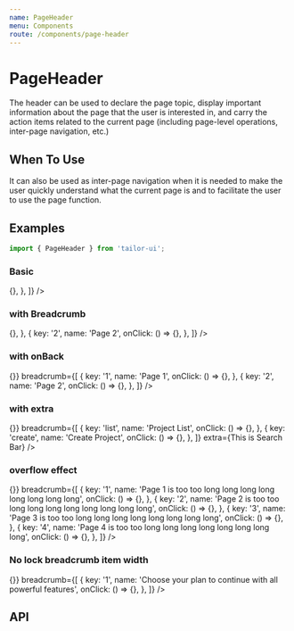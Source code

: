 ```yaml
---
name: PageHeader
menu: Components
route: /components/page-header
---
```



# PageHeader

The header can be used to declare the page topic, display important information about the page that the user is interested in, and carry the action items related to the current page (including page-level operations, inter-page navigation, etc.)

## When To Use

It can also be used as inter-page navigation when it is needed to make the user quickly understand what the current page is and to facilitate the user to use the page function.

## Examples

```js
import { PageHeader } from 'tailor-ui';
```

### Basic

<Playground>
  <div
    style={{
      boxShadow: '0 2px 10px 0 #dee5ef',
    }}
  >
    <PageHeader
      title="Project Name"
      breadcrumb={[
        {
          key: 'dashboard',
          name: 'Dashboard',
          onClick: () => {},
        },
      ]}
    />
  </div>
</Playground>

### with Breadcrumb

<Playground>
  <div
    style={{
      background: 'white',
      boxShadow: '0 2px 10px 0 #dee5ef',
    }}
  >
    <PageHeader
      title="Project Name"
      breadcrumb={[
        {
          key: '1',
          name: 'Page 1',
          onClick: () => {},
        },
        {
          key: '2',
          name: 'Page 2',
          onClick: () => {},
        },
      ]}
    />
  </div>
</Playground>

### with onBack

<Playground>
  <div
    style={{
      background: 'white',
      boxShadow: '0 2px 10px 0 #dee5ef',
    }}
  >
    <PageHeader
      title="Project Name"
      onBack={() => {}}
      breadcrumb={[
        {
          key: '1',
          name: 'Page 1',
          onClick: () => {},
        },
        {
          key: '2',
          name: 'Page 2',
          onClick: () => {},
        },
      ]}
    />
  </div>
</Playground>

### with extra

<Playground>
  <div
    style={{
      background: 'white',
      boxShadow: '0 2px 10px 0 #dee5ef',
    }}
  >
    <PageHeader
      onBack={() => {}}
      breadcrumb={[
        {
          key: 'list',
          name: 'Project List',
          onClick: () => {},
        },
        {
          key: 'create',
          name: 'Create Project',
          onClick: () => {},
        },
      ]}
      extra={<Box bg="gray200">This is Search Bar</Box>}
    />
  </div>
</Playground>

### overflow effect

<Playground>
  <div
    style={{
      background: 'white',
      boxShadow: '0 2px 10px 0 #dee5ef',
    }}
  >
    <PageHeader
      title="Project Name is too long long long long long long long long"
      onBack={() => {}}
      breadcrumb={[
        {
          key: '1',
          name: 'Page 1 is too too long long long long long long long long',
          onClick: () => {},
        },
        {
          key: '2',
          name: 'Page 2 is too too long long long long long long long long',
          onClick: () => {},
        },
        {
          key: '3',
          name: 'Page 3 is too too long long long long long long long long',
          onClick: () => {},
        },
        {
          key: '4',
          name: 'Page 4 is too too long long long long long long long long',
          onClick: () => {},
        },
      ]}
    />
  </div>
</Playground>

### No lock breadcrumb item width

<Playground>
  <div
    style={{
      background: 'white',
      boxShadow: '0 2px 10px 0 #dee5ef',
    }}
  >
    <PageHeader
      title="Project Name"
      onBack={() => {}}
      breadcrumb={[
        {
          key: '1',
          name: 'Choose your plan to continue with all powerful features',
          onClick: () => {},
        },
      ]}
    />
  </div>
</Playground>

## API

<PropsTable of={PageHeader} />
